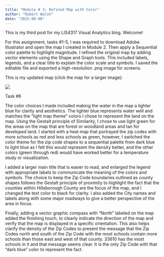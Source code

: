 ```yaml
---
title: "Module # 3: Refined Map with Color"
author: "Robert Walsh"
date: "2025-09-08"
---
```


This is my third post for my LIS4317 Visual Analytics blog. Welcome!

For this assignment, tasks #1-5, I was required to download Adobe Illustrator and open the map I created in Module 2. Then apply a Sequential color palette to highlight magnitude. I refined the original map by adding vector elements using the Shape and Graph tools. This included labels, legends, and a clear title to explain the color scale and symbols. I saved the editable file and exported a high-resolution .png image for screens.

This is my updated map (click the map for a larger image):

[![](Module3.png)](Module3.png)

Task #6

The color choices I made included making the water in the map a lighter blue for clarity and aesthetics. The lighter blue represents water well and matches the "light map theme" colors I chose to represent the land on the map. Using the Gestalt principle of Similarity, I chose to use light green for the areas on the map that are forest or woodland areas and tan for developed land. I started with a heat map that portrayed the zip codes with more schools as red and less schools as green, however, I switched the color theme for the zip code shapes to a sequential palette from dark blue to light blue as I felt this would represent the density better, and the other colors (green through red) would have worked better for a temperature study or visualization.

I added a larger main title that is easier to read, and enlarged the legend with appropriate labels to communicate the meaning of the colors and symbols. The choice to keep the Zip Code boundaries outlined as county shapes follows the Gestalt principle of proximity to highlight the fact that the counties within Hillsborough County are the focus of the map, and I changed the text color to black for clarity. I also added the City names and labels along with some major roadways to give a better perspective of the area in focus.

Finally, adding a vector graphic compass with "North" labeled on the map added the finishing touch, to clearly indicate the direction of the map and verify that the map is displayed in a specific orientation. This also helps clarify the density of the Zip Codes to present the message that the Zip Codes north and south of the Zip Code with the most schools contain more schools than those east and west of that county. 33610 has the most schools in it and that message seems clear. It is the only Zip Code with that "dark blue" color to represent the fact.
